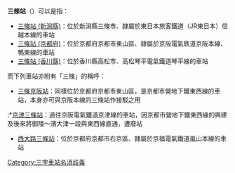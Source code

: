 '''三條站'''（{{lang|ja|三条駅、さんじょう}}）可以是指：

*[[三條站_(新潟縣)|三條站 (新潟縣)]]：位於新潟縣三條市、隷屬於東日本旅客鐵道（JR東日本）信越本線的車站
*[[三條站_(京都府)|三條站 (京都府)]]：位於京都府京都市東山區、隷屬於京阪電氣鉄道京阪本線、鴨東線的車站
*[[三條站_(香川縣)|三條站 (香川縣)]]：位於香川縣高松市、高松琴平電氣鐵道琴平線的車站

而下列車站亦附有「三條」的稱呼：
*[[三條京阪站|三條京阪站]]：同樣位於京都府京都市東山區，是京都市營地下鐵東西線的車站，本身亦可與京阪本線的三條站作接駁之用
:*[[三條站_(京都府)#地面時代|京津三條站]]：過往京阪電氣鐵道京津線的車站，因京都市營地下鐵東西線的興建及後來將御陵～濱大津一段與東西線直通，遭廢站
*[[西大路三條站|西大路三條站]]：位於京都府京都市右京區、隷屬於京福電氣鐵道嵐山本線的車站

{{DEFAULTSORT|Sa|njo}}
[[Category:三字車站名消歧義|Category:三字車站名消歧義]]